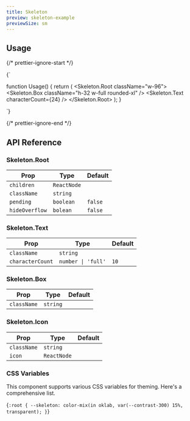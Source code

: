```yaml
---
title: Skeleton
preview: skeleton-example
previewSize: sm
---
```


## Usage

{/* prettier-ignore-start */}

<CodeBlock lang="ts">{`

function Usage() {
    return (
        <Skeleton.Root className="w-96">
            <Skeleton.Box className="h-32 w-full rounded-xl" />
            <Skeleton.Text characterCount={24} />
        </Skeleton.Root>
    );
}

`}
</CodeBlock>

{/* prettier-ignore-end */}

## API Reference

### Skeleton.Root

| Prop           | Type        | Default |
| -------------- | ----------- | ------- |
| `children`     | `ReactNode` |         |
| `className`    | `string`    |         |
| `pending`      | `boolean`   | `false` |
| `hideOverflow` | `bolean`    | `false` |

### Skeleton.Text

| Prop             | Type               | Default |
| ---------------- | ------------------ | ------- |
| `className`      | `string`           |         |
| `characterCount` | `number \| 'full'` | `10`    |

### Skeleton.Box

| Prop        | Type     | Default |
| ----------- | -------- | ------- |
| `className` | `string` |         |

### Skeleton.Icon

| Prop                                                                                                                                                 | Type        | Default |
| ---------------------------------------------------------------------------------------------------------------------------------------------------- | ----------- | ------- |
| `className`                                                                                                                                          | `string`    |         |
| `icon` <Tooltip content="The color of this icon should be controled by its color property. This is how Lucide icons (used throughout VIBES) work."/> | `ReactNode` |         |

### CSS Variables

This component supports various CSS variables for theming. Here's a comprehensive list.

<CodeBlock lang="css">{`
:root {
    --skeleton: color-mix(in oklab, var(--contrast-300) 15%, transparent);
}
`}</CodeBlock>
